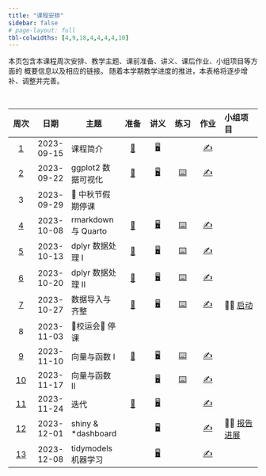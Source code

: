 ```yaml
---
title: "课程安排"
sidebar: false
# page-layout: full
tbl-colwidths: [4,9,18,4,4,4,4,10]
---
```


:::{.callout-note}
本页包含本课程周次安排、教学主题、课前准备、讲义、课后作业、小组项目等方面的
概要信息以及相应的链接。
随着本学期教学进度的推进，本表格将逐步增补、调整并完善。
:::

<br>

:::{.column-body}

|  周次  |  日期  |主题    |  准备  |  讲义  |  练习  |  作业  |  小组项目  |
|:------:|:------:|--------|:------:|:------:|:------:|:------:|:-----------|
| [1](/weeks/week-01.qmd)  | 2023-09-15  | 课程简介           | [📖](/weeks/week-01.qmd#课前准备) | [🖥️](/slides/lec-01/L01_Introduction.html "第1讲 课程简介") |   | [✍️](/hw/hw-01.qmd "课后作业") |  |
| [2](/weeks/week-02.qmd)  | 2023-09-22  | ggplot2 数据可视化 | [📖](/weeks/week-02.qmd#课前准备) | [🖥️](/slides/lec-02/L02_Visualization.html "第2讲 ggplot2数据可视化")| [⌨️](/weeks/week-02.qmd#随堂练习) | [✍️](/hw/hw-02.qmd "课后作业") |   |
| 3  | 2023-09-29 | 🥮 中秋节假期停课 |   |  |   |   |   |
| [4](/weeks/week-04.qmd)  | 2023-10-08  | rmarkdown 与 Quarto | [📖](/weeks/week-04.qmd#课前准备) | [🖥️](/slides/lec-03/L03_Quarto.html "第3讲 rmarkdown与Quarto")| [⌨️](/weeks/week-04.qmd#随堂练习) | [✍️](/hw/hw-03.qmd "课后作业") |   |
| [5](/weeks/week-05.qmd)  | 2023-10-13 | dplyr 数据处理 I | [📖](/weeks/week-05.qmd#课前准备) | [🖥️](/slides/lec-04/L04_Transformation.html "第4讲 dplyr数据处理")| [⌨️](/weeks/week-05.qmd#随堂练习) | [✍️](/hw/hw-04.qmd "课后作业") |   |
| [6](/weeks/week-06.qmd)  | 2023-10-20 | dplyr 数据处理 II | [📖](/weeks/week-06.qmd#课前准备) | [🖥️](/slides/lec-04/L04_Transformation.html "第4讲 dplyr数据处理#80")| [⌨️](/weeks/week-06.qmd#随堂练习) | [✍️](/hw/hw-05.qmd "课后作业") |   |
| [7](/weeks/week-07.qmd)  | 2023-10-27 | 数据导入与齐整 | [📖](/weeks/week-07.qmd#课前准备) | [🖥️](/slides/lec-05/L05_Import_Tidy.html "第5讲 数据导入与齐整")| [⌨️](/weeks/week-07.qmd#随堂练习) | [✍️](/hw/hw-06.qmd "课后作业") |  	👨‍🏫 [启动](project/team-project.qmd) |
| 8 | 2023-11-03 | 🏃校运会🏅 停课 |   |   |   |   |   |
| [9](/weeks/week-09.qmd)  | 2023-11-10 | 向量与函数 I | [📖](/weeks/week-09.qmd#课前准备) | [🖥️](/slides/lec-06/L06_Vectors_Functions.html "第6讲 向量与函数") | [⌨️](/weeks/week-09.qmd#随堂练习) | [✍️](/hw/hw-07.qmd "课后作业") |   |
| [10](/weeks/week-09.qmd)  | 2023-11-17 | 向量与函数 II |   | [🖥️](/slides/lec-06/L06_Vectors_Functions.html#79 "第6讲 向量与函数") | [⌨️](/weeks/week-09.qmd#随堂练习) | [✍️](/hw/hw-07.qmd "课后作业") |   |
| [11](/weeks/week-11.qmd)  | 2023-11-24 | 迭代 | [📖](/weeks/week-11.qmd#课前准备) | [🖥️](/slides/lec-07/L07_Iteration.html "第7讲 迭代") |   | [✍️](/hw/hw-08.qmd "课后作业") |   |
| [12](/weeks/week-12.qmd)  | 2023-12-01 | shiny & *dashboard |   | [🖥️](/slides/lec-08/L08_shiny_dashboard.html "第8讲 shiny & *dashboard") |   | [✍️](/hw/hw-09.qmd "课后作业") | 👨‍🏫 [报告进展](/project/team-project.html#研究进展汇报) |
| [13](/weeks/week-13.qmd)  | 2023-12-08 | tidymodels机器学习 |   | [🖥️](/slides/lec-09/L09_tidymodels.html "第9讲 tidymodels机器学习") |   | [✍️](/hw/hw-10.qmd "课后作业") |   |

:::

<!-- 👨‍🏫 ⏳   🏆  🐝 进行中 -->

